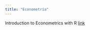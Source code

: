 ```yaml
---
title: "Econometría"
---
```


Introduction to Econometrics with R [link](https://www.econometrics-with-r.org/)

